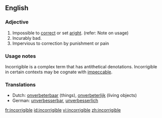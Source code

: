==English==

===Adjective===
{{en-adj|-}}

# Impossible to [[correct]] or set [[aright]]. (refer: Note on usage)
# Incurably bad.
# Impervious to correction by punishment or pain

===Usage notes===
Incorrigible is a complex term that has antithetical denotations.  Incorrigible in certain contexts may be cognate with [[impeccable]].

===Translations===
*Dutch: [[onverbeterbaar]] (things), [[onverbeterlijk]] (living objects)
*German: [[unverbesserbar]], [[unverbesserlich]]

[[fr:incorrigible]]
[[id:incorrigible]]
[[vi:incorrigible]]
[[zh:incorrigible]]